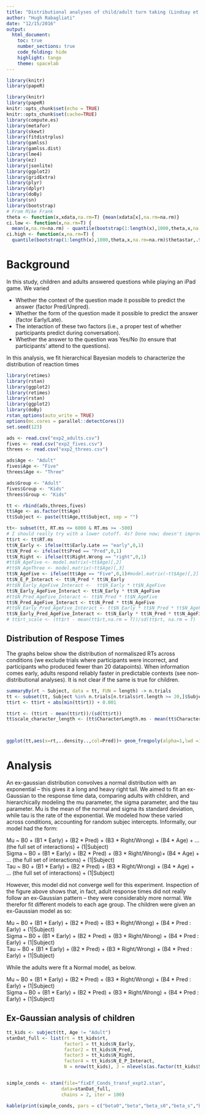 ```yaml
---
title: "Distributional analyses of child/adult turn taking (Lindsay et al, Experiment 2)"
author: "Hugh Rabagliati"
date: "12/15/2016"
output: 
  html_document:
    toc: true
    number_sections: true
    code_folding: hide
    highlight: tango
    theme: spacelab
---
```


```r
library(knitr)
library(papeR)

library(knitr)
library(papeR)
knitr::opts_chunk$set(echo = TRUE)
knitr::opts_chunk$set(cache=TRUE)
library(compute.es)
library(metafor)
library(skewt)
library(fitdistrplus)
library(gamlss)
library(gamlss.dist)
library(lme4)
library(ez)
library(jsonlite)
library(ggplot2)
library(gridExtra)
library(plyr)
library(dplyr)
library(doBy)
library(sn)
library(bootstrap)
# From Mike Frank
theta <- function(x,xdata,na.rm=T) {mean(xdata[x],na.rm=na.rm)}
ci.low <- function(x,na.rm=T) {
  mean(x,na.rm=na.rm) - quantile(bootstrap(1:length(x),1000,theta,x,na.rm=na.rm)$thetastar,.025,na.rm=na.rm)}
ci.high <- function(x,na.rm=T) {
  quantile(bootstrap(1:length(x),1000,theta,x,na.rm=na.rm)$thetastar,.975,na.rm=na.rm) - mean(x,na.rm=na.rm)}

```

# Background

In this study, children and adults answered questions while playing an iPad game. We varied  

* Whether the context of the question made it possible to predict the answer (factor Pred/Unpred).
* Whether the form of the question made it possible to predict the answer (factor Early/Late).
* The interaction of these two factors (i.e., a proper test of whether participants predict during conversation). 
* Whether the answer to the question was Yes/No (to ensure that participants' attend to the questions).

In this analysis, we fit hierarchical Bayesian models to characterize the distribution of reaction times

```r
library(retimes)
library(rstan)
library(ggplot2)
library(retimes)
library(rstan)
library(ggplot2)
library(doBy)
rstan_options(auto_write = TRUE)
options(mc.cores = parallel::detectCores())
set.seed(123)

ads <- read.csv("exp2_adults.csv")
fives <- read.csv("exp2_fives.csv")
threes <- read.csv("exp2_threes.csv")

ads$Age <- "Adult"
fives$Age <- "Five"
threes$Age <- "Three"

ads$Group <- "Adult"
fives$Group <- "Kids"
threes$Group <- "Kids"

tt <- rbind(ads,threes,fives)
tt$Age <- as.factor(tt$Age)
tt$Subject <- paste(tt$Age,tt$Subject, sep = "")

tt<- subset(tt, RT.ms <= 6000 & RT.ms >= -500)
# I should really try with a lower cutoff. 4s? Done now; doesn't improve fit.
tt$rt <- tt$RT.ms
tt$N_Early <- ifelse(tt$Early.Late == "early",0,1)
tt$N_Pred <- ifelse(tt$Pred == "Pred",0,1)
tt$N_Right <- ifelse(tt$Right.Wrong == "right",0,1)
#tt$N_AgeFive <- model.matrix(~tt$Age)[,2]
#tt$N_AgeThree <- model.matrix(~tt$Age)[,3]
tt$N_AgeFive <- ifelse(tt$Age == "Five",0,1)#model.matrix(~tt$Age)[,2]
tt$N_E_P_Interact <- tt$N_Pred * tt$N_Early
#tt$N_Early_AgeFive_Interact <-  tt$N_Early * tt$N_AgeFive
tt$N_Early_AgeFive_Interact <- tt$N_Early * tt$N_AgeFive
#tt$N_Pred_AgeFive_Interact <- tt$N_Pred * tt$N_AgeFive
tt$N_Pred_AgeFive_Interact <- tt$N_Pred * tt$N_AgeFive
#tt$N_Early_Pred_AgeFive_Interact <- tt$N_Early * tt$N_Pred * tt$N_AgeFive
tt$N_Early_Pred_AgeFive_Interact <- tt$N_Early * tt$N_Pred * tt$N_AgeFive
# tt$rt_scale <- (tt$rt - mean(tt$rt,na.rm = T))/sd(tt$rt, na.rm = T)

```

## Distribution of Respose Times

The graphs below show the distribution of normaliszed RTs across conditions (we exclude trials where participants were incorrect, and participants who produced fewer than 20 datapoints). When information comes early, adults respond reliably faster in predictable contexts (see non-distributional analyses). It is not clear if the same is true for children.
```r
summaryBy(rt ~ Subject, data = tt, FUN = length) -> n.trials
tt <- subset(tt, Subject %in% n.trials[n.trials$rt.length >= 20,]$Subject & Accuracy == 1)
tt$rt <- tt$rt + abs(min(tt$rt)) + 0.001

tt$rt <- (tt$rt - mean(tt$rt))/(sd(tt$rt))
tt$scale_character_length <- (tt$CharacterLength.ms - mean(tt$CharacterLength.ms))/(sd(tt$CharacterLength.ms))



ggplot(tt,aes(x=rt,..density..,col=Pred))+ geom_freqpoly(alpha=1,lwd =1.5, bins = 50)+xlab("Response Time (ms)")+facet_wrap(Early.Late ~ Age) + xlim(c(-2,4))
```

# Analysis

An ex-gaussian distribution convolves a normal distribution with an exponential -- this gives it a long and heavy right tail. We aimed to fit an ex-Gaussian to the response time data, comparing adults with children, and hierarchically modeling the mu parameter, the sigma parameter, and the tau parameter. Mu is the mean of the normal and sigma its standard deviation, while tau is the rate of the exponential. We modeled how these varied across conditions, accounting for random subjec intercepts. Informally, our model had the form:

Mu ~ B0 + (B1 * Early) + (B2 * Pred) + (B3 * Right/Wrong) + (B4 * Age) + ... (the full set of interactions) + (1|Subject)   
Sigma ~ B0 + (B1 * Early) + (B2 * Pred) + (B3 * Right/Wrong)+ (B4 * Age) + ... (the full set of interactions) + (1|Subject)  
Tau ~ B0 + (B1 * Early) + (B2 * Pred) + (B3 * Right/Wrong) + (B4 * Age) + ... (the full set of interactions) + (1|Subject)   

However, this model did not converge well for this experiment. Inspection of the figure above shows that, in fact, adult response times did not really follow an ex-Gaussian pattern -- they were considerably more normal. We therefor fit different models to each age group. The children were given an ex-Gaussian model as so:

Mu ~ B0 + (B1 * Early) + (B2 * Pred) +  (B3 * Right/Wrong) + (B4 * Pred : Early) +  (1|Subject)  
Sigma ~ B0 + (B1 * Early) + (B2 * Pred)  + (B3 * Right/Wrong) + (B4 * Pred : Early) +  (1|Subject)   
Tau  ~ B0 + (B1 * Early) + (B2 * Pred)  + (B3 * Right/Wrong) + (B4 * Pred : Early) +  (1|Subject)   

While the adults were fit a Normal model, as below.

Mu ~ B0 + (B1 * Early) + (B2 * Pred) +  (B3 * Right/Wrong) + (B4 * Pred : Early) +  (1|Subject)  
Sigma ~ B0 + (B1 * Early) + (B2 * Pred)  + (B3 * Right/Wrong) + (B4 * Pred : Early) +  (1|Subject)   


## Ex-Gaussian analysis of children


```r
tt_kids <- subject(tt, Age != "Adult")
stanDat_full <- list(rt = tt_kids$rt,
                     factor1 = tt_kids$N_Early,
                     factor2 = tt_kids$N_Pred,
                     factor3 = tt_kids$N_Right,
                     factor4 = tt_kids$N_E_P_Interact, 
                     N = nrow(tt_kids), J = nlevels(as.factor(tt_kids$Subject)), Subj = as.integer(as.factor(tt_kids$Subject)))


simple_conds <- stan(file="fixEf_Conds_transf_expt2.stan",
                    data=stanDat_full,
                    chains = 2, iter = 100)

```

```r
kable(print(simple_conds, pars = c("beta0","beta","beta_s0","beta_s","beta_t0","beta_t"), probs = c(0.025,0.5,0.975)), digits = 2)
```

